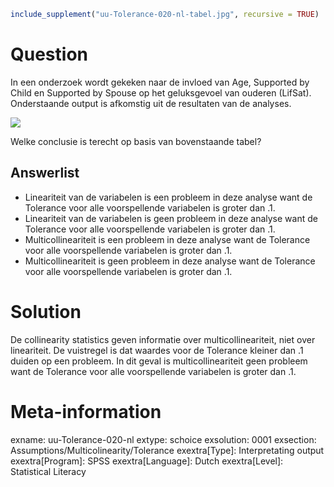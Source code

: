 ```{r, echo = FALSE, results = "hide"}
include_supplement("uu-Tolerance-020-nl-tabel.jpg", recursive = TRUE)
```



Question
========
In een onderzoek wordt gekeken naar de invloed van Age, Supported by Child en Supported by Spouse op het geluksgevoel van ouderen (LifSat). Onderstaande output is afkomstig uit de resultaten van de analyses.

![](uu-Tolerance-020-nl-tabel.jpg)

Welke conclusie is terecht op basis van bovenstaande tabel?

Answerlist
----------
* Lineariteit van de variabelen is een probleem in deze analyse want de Tolerance voor alle voorspellende variabelen is groter dan .1.
* Lineariteit van de variabelen is geen probleem in deze analyse want de Tolerance voor alle voorspellende variabelen is groter dan .1.
* Multicollineariteit is een probleem in deze analyse want de Tolerance voor alle voorspellende variabelen is groter dan .1.
* Multicollineariteit is geen probleem in deze analyse want de Tolerance voor alle voorspellende variabelen is groter dan .1.


Solution
========
De collinearity statistics geven informatie over multicollineariteit, niet over lineariteit. De vuistregel is dat waardes voor de Tolerance kleiner dan .1 duiden op een probleem. In dit geval is multicollineariteit geen probleem want de Tolerance voor alle voorspellende variabelen is groter dan .1.


Meta-information
================
exname: uu-Tolerance-020-nl
extype: schoice
exsolution: 0001
exsection: Assumptions/Multicolinearity/Tolerance
exextra[Type]: Interpretating output
exextra[Program]: SPSS
exextra[Language]: Dutch
exextra[Level]: Statistical Literacy
